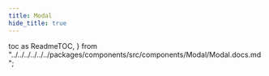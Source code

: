```yaml
---
title: Modal
hide_title: true
---
```


  toc as ReadmeTOC,
} from "../../../../../../packages/components/src/components/Modal/Modal.docs.md";

<Readme />


